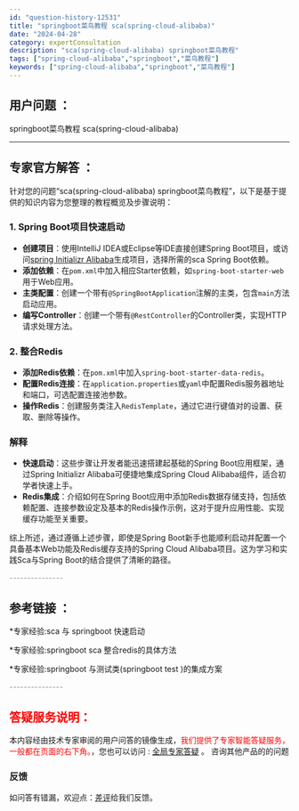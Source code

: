 ```yaml
---
id: "question-history-12531"
title: "springboot菜鸟教程 sca(spring-cloud-alibaba)"
date: "2024-04-28"
category: expertConsultation
description: "sca(spring-cloud-alibaba) springboot菜鸟教程"
tags: ["spring-cloud-alibaba","springboot","菜鸟教程"]
keywords: ["spring-cloud-alibaba","springboot","菜鸟教程"]
---
```


## 用户问题 ： 
 springboot菜鸟教程 sca(spring-cloud-alibaba) 

---------------
## 专家官方解答 ：

针对您的问题“sca(spring-cloud-alibaba) springboot菜鸟教程”，以下是基于提供的知识内容为您整理的教程概览及步骤说明：

### 1. Spring Boot项目快速启动
- **创建项目**：使用IntelliJ IDEA或Eclipse等IDE直接创建Spring Boot项目，或访问[spring Initializr Alibaba](https://start.aliyun.com)生成项目，选择所需的sca Spring Boot依赖。
- **添加依赖**：在`pom.xml`中加入相应Starter依赖，如`spring-boot-starter-web`用于Web应用。
- **主类配置**：创建一个带有`@SpringBootApplication`注解的主类，包含`main`方法启动应用。
- **编写Controller**：创建一个带有`@RestController`的Controller类，实现HTTP请求处理方法。

### 2. 整合Redis
- **添加Redis依赖**：在`pom.xml`中加入`spring-boot-starter-data-redis`。
- **配置Redis连接**：在`application.properties`或`yaml`中配置Redis服务器地址和端口，可选配置连接池参数。
- **操作Redis**：创建服务类注入`RedisTemplate`，通过它进行键值对的设置、获取、删除等操作。

### 解释
- **快速启动**：这些步骤让开发者能迅速搭建起基础的Spring Boot应用框架，通过Spring Initializr Alibaba可便捷地集成Spring Cloud Alibaba组件，适合初学者快速上手。
- **Redis集成**：介绍如何在Spring Boot应用中添加Redis数据存储支持，包括依赖配置、连接参数设定及基本的Redis操作示例，这对于提升应用性能、实现缓存功能至关重要。

综上所述，通过遵循上述步骤，即使是Spring Boot新手也能顺利启动并配置一个具备基本Web功能及Redis缓存支持的Spring Cloud Alibaba项目。这为学习和实践Sca与Spring Boot的结合提供了清晰的路径。


<font color="#949494">---------------</font> 


## 参考链接 ：

*专家经验:sca 与 springboot 快速启动 
 
 *专家经验:springboot sca 整合redis的具体方法 
 
 *专家经验:springboot 与测试类(springboot test )的集成方案 


 <font color="#949494">---------------</font> 
 


## <font color="#FF0000">答疑服务说明：</font> 

本内容经由技术专家审阅的用户问答的镜像生成，<font color="#FF0000">我们提供了专家智能答疑服务，一般都在页面的右下角。</font>，您也可以访问 : [全局专家答疑](https://opensource.alibaba.com/chatBot) 。 咨询其他产品的的问题

### 反馈
如问答有错漏，欢迎点：[差评](https://ai.nacos.io/user/feedbackByEnhancerGradePOJOID?enhancerGradePOJOId=12624)给我们反馈。
